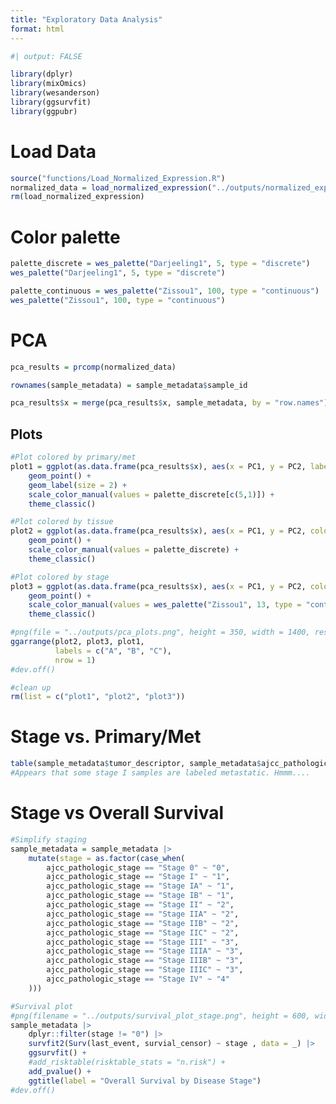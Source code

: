 ```yaml
---
title: "Exploratory Data Analysis"
format: html
---
```


```r

#| output: FALSE

library(dplyr)
library(mixOmics)
library(wesanderson)
library(ggsurvfit)
library(ggpubr)

```

# Load Data
```r

source("functions/Load_Normalized_Expression.R")
normalized_data = load_normalized_expression("../outputs/normalized_expression.csv")
rm(load_normalized_expression)

```


# Color palette
```r

palette_discrete = wes_palette("Darjeeling1", 5, type = "discrete")
wes_palette("Darjeeling1", 5, type = "discrete")

palette_continuous = wes_palette("Zissou1", 100, type = "continuous")
wes_palette("Zissou1", 100, type = "continuous")

```


# PCA
```r

pca_results = prcomp(normalized_data)

rownames(sample_metadata) = sample_metadata$sample_id

pca_results$x = merge(pca_results$x, sample_metadata, by = "row.names")

```

## Plots
```r

#Plot colored by primary/met
plot1 = ggplot(as.data.frame(pca_results$x), aes(x = PC1, y = PC2, label = Row.names, color = tumor_descriptor)) +
    geom_point() +
    geom_label(size = 2) +
    scale_color_manual(values = palette_discrete[c(5,1)]) +
    theme_classic()

#Plot colored by tissue
plot2 = ggplot(as.data.frame(pca_results$x), aes(x = PC1, y = PC2, color = tissue_rollup)) +
    geom_point() +
    scale_color_manual(values = palette_discrete) +
    theme_classic()

#Plot colored by stage
plot3 = ggplot(as.data.frame(pca_results$x), aes(x = PC1, y = PC2, color = ajcc_pathologic_stage)) +
    geom_point() +
    scale_color_manual(values = wes_palette("Zissou1", 13, type = "continuous")) +
    theme_classic()

#png(file = "../outputs/pca_plots.png", height = 350, width = 1400, res = 80)
ggarrange(plot2, plot3, plot1, 
          labels = c("A", "B", "C"),
          nrow = 1)
#dev.off()

#clean up 
rm(list = c("plot1", "plot2", "plot3"))

```


# Stage vs. Primary/Met
```r

table(sample_metadata$tumor_descriptor, sample_metadata$ajcc_pathologic_stage)
#Appears that some stage I samples are labeled metastatic. Hmmm....

```

# Stage vs Overall Survival
```r

#Simplify staging
sample_metadata = sample_metadata |> 
    mutate(stage = as.factor(case_when(
        ajcc_pathologic_stage == "Stage 0" ~ "0",
        ajcc_pathologic_stage == "Stage I" ~ "1",
        ajcc_pathologic_stage == "Stage IA" ~ "1",
        ajcc_pathologic_stage == "Stage IB" ~ "1",
        ajcc_pathologic_stage == "Stage II" ~ "2",
        ajcc_pathologic_stage == "Stage IIA" ~ "2",
        ajcc_pathologic_stage == "Stage IIB" ~ "2",
        ajcc_pathologic_stage == "Stage IIC" ~ "2",
        ajcc_pathologic_stage == "Stage III" ~ "3",
        ajcc_pathologic_stage == "Stage IIIA" ~ "3",
        ajcc_pathologic_stage == "Stage IIIB" ~ "3",
        ajcc_pathologic_stage == "Stage IIIC" ~ "3",
        ajcc_pathologic_stage == "Stage IV" ~ "4"
    )))

#Survival plot
#png(filename = "../outputs/survival_plot_stage.png", height = 600, width = 1200, res = 200)
sample_metadata |> 
    dplyr::filter(stage != "0") |> 
    survfit2(Surv(last_event, survial_censor) ~ stage , data = _) |>
    ggsurvfit() +
    #add_risktable(risktable_stats = "n.risk") +
    add_pvalue() +
    ggtitle(label = "Overall Survival by Disease Stage")
#dev.off()

```

